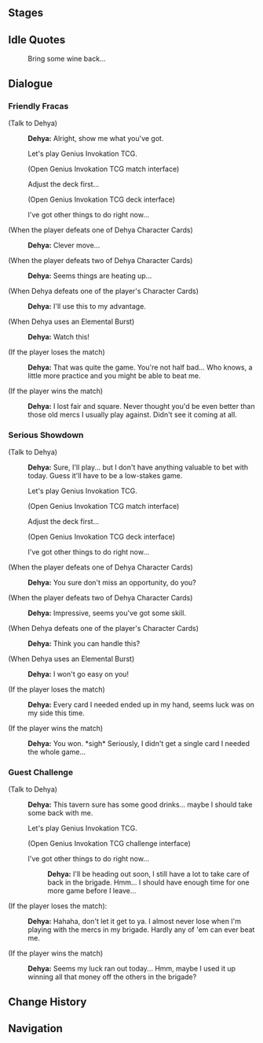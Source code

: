 {{Genius Invokation TCG Character Stages Intro}}

==Stages==
{{Genius Invokation TCG Stages/Detailed|Dehya}}

==Idle Quotes==
{{Dialogue Start}}
:{{DIcon|Idle}} Bring some wine back...
{{Dialogue End}}

==Dialogue==
===Friendly Fracas===
{{Dialogue Start}}
;(Talk to Dehya)
:{{A|vo card dehya invite easy 01.ogg}} '''Dehya:''' Alright, show me what you've got.
:{{DIcon|TCG}} Let's play Genius Invokation TCG.
:;(Open Genius Invokation TCG match interface)
:{{DIcon}} Adjust the deck first...
:;(Open Genius Invokation TCG deck interface)
:{{DIcon}} I've got other things to do right now...

;(When the player defeats one of Dehya Character Cards)
:{{A|vo card dehya ingame easy 02.ogg}} '''Dehya:''' Clever move...

;(When the player defeats two of Dehya Character Cards)
:{{A|vo card dehya ingame easy 03.ogg}} '''Dehya:''' Seems things are heating up...

;(When Dehya defeats one of the player's Character Cards)
:{{A|vo card dehya ingame easy 01.ogg}} '''Dehya:''' I'll use this to my advantage.

;(When Dehya uses an Elemental Burst)
:{{A|vo card dehya ingame easy 04.ogg}} '''Dehya:''' Watch this!

;(If the player loses the match)
:{{A|vo card dehya invite easy 02.ogg}} '''Dehya:''' That was quite the game. You're not half bad... Who knows, a little more practice and you might be able to beat me.

;(If the player wins the match)
:{{A|vo card dehya invite easy 03.ogg}} '''Dehya:''' I lost fair and square. Never thought you'd be even better than those old mercs I usually play against. Didn't see it coming at all.
{{Dialogue End}}

===Serious Showdown===
{{Dialogue Start}}
;(Talk to Dehya)
:{{A|vo card dehya invite hard 01.ogg}} '''Dehya:''' Sure, I'll play... but I don't have anything valuable to bet with today. Guess it'll have to be a low-stakes game.
:{{DIcon|TCG}} Let's play Genius Invokation TCG.
:;(Open Genius Invokation TCG match interface)
:{{DIcon}} Adjust the deck first...
:;(Open Genius Invokation TCG deck interface)
:{{DIcon}} I've got other things to do right now...

;(When the player defeats one of Dehya Character Cards)
:{{A|vo card dehya ingame hard 02.ogg}} '''Dehya:''' You sure don't miss an opportunity, do you?

;(When the player defeats two of Dehya Character Cards)
:{{A|vo card dehya ingame hard 03.ogg}} '''Dehya:''' Impressive, seems you've got some skill.

;(When Dehya defeats one of the player's Character Cards)
:{{A|vo card dehya ingame hard 01.ogg}} '''Dehya:''' Think you can handle this?

;(When Dehya uses an Elemental Burst)
:{{A|vo card dehya ingame hard 04.ogg}} '''Dehya:''' I won't go easy on you!

;(If the player loses the match)
:{{A|vo card dehya invite hard 02.ogg}} '''Dehya:''' Every card I needed ended up in my hand, seems luck was on my side this time.

;(If the player wins the match)
:{{A|vo card dehya invite hard 03.ogg}} '''Dehya:''' You won. *sigh* Seriously, I didn't get a single card I needed the whole game...
{{Dialogue End}}

===Guest Challenge===
{{Dialogue Start}}
;(Talk to Dehya)
:{{A|vo card dehya freetalk 01.ogg}} '''Dehya:''' This tavern sure has some good drinks... maybe I should take some back with me.
:{{DIcon|TCG}} Let's play Genius Invokation TCG.
:;(Open Genius Invokation TCG challenge interface)
:{{DIcon}} I've got other things to do right now...
::{{A|vo card dehya leave 01.ogg}} '''Dehya:''' I'll be heading out soon, I still have a lot to take care of back in the brigade. Hmm... I should have enough time for one more game before I leave...
;(If the player loses the match):
:{{A|vo card dehya endofgame win 01.ogg}} '''Dehya:''' Hahaha, don't let it get to ya. I almost never lose when I'm playing with the mercs in my brigade. Hardly any of 'em can ever beat me.

;(If the player wins the match)
:{{A|vo card dehya endofgame fail 01.ogg}} '''Dehya:''' Seems my luck ran out today... Hmm, maybe I used it up winning all that money off the others in the brigade?
{{Dialogue End}}

==Change History==
{{Change History|4.1}}

==Navigation==
{{Genius Invokation TCG Stages Navbox}}